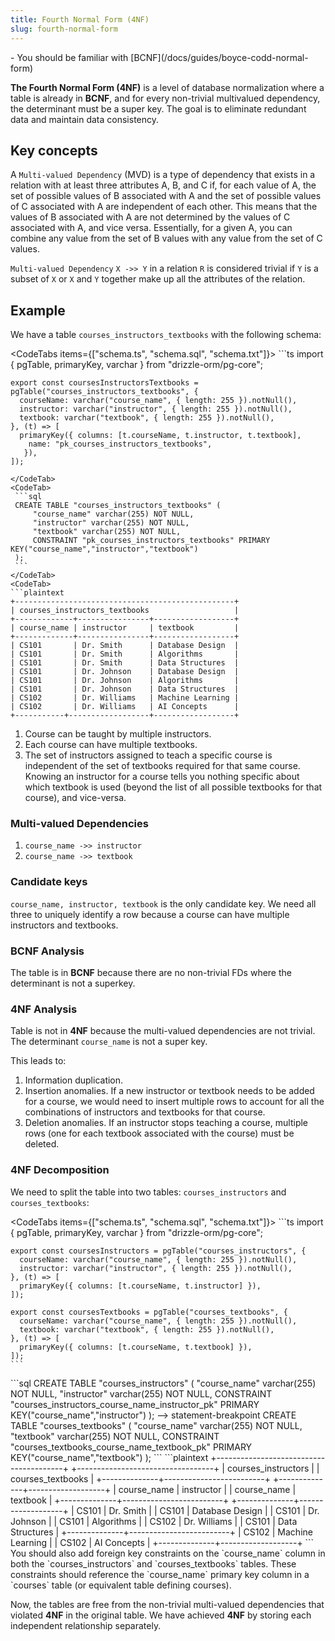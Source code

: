 ```yaml
---
title: Fourth Normal Form (4NF)
slug: fourth-normal-form
---
```



<Prerequisites>
- You should be familiar with [BCNF](/docs/guides/boyce-codd-normal-form)
</Prerequisites>

**The Fourth Normal Form (4NF)** is a level of database normalization where a table is already in **BCNF**, and for every non-trivial multivalued dependency, the determinant must be a super key. The goal is to eliminate redundant data and maintain data consistency.

## Key concepts

A `Multi-valued Dependency` (MVD) is a type of dependency that exists in a relation with at least three attributes A, B, and C if, for each value of A, the set of possible values of B associated with A and the set of possible values of C associated with A are independent of each other. This means that the values of B associated with A are not determined by the values of C associated with A, and vice versa. Essentially, for a given A, you can combine any value from the set of B values with any value from the set of C values.

`Multi-valued Dependency` `X ->> Y` in a relation `R` is considered trivial if `Y` is a subset of `X` or `X` and `Y` together make up all the attributes of the relation.

## Example

We have a table `courses_instructors_textbooks` with the following schema:

<CodeTabs items={["schema.ts", "schema.sql", "schema.txt"]}>
  <CodeTab>
    ```ts
    import { pgTable, primaryKey, varchar } from "drizzle-orm/pg-core";

    export const coursesInstructorsTextbooks = pgTable("courses_instructors_textbooks", {
      courseName: varchar("course_name", { length: 255 }).notNull(),
      instructor: varchar("instructor", { length: 255 }).notNull(),
      textbook: varchar("textbook", { length: 255 }).notNull(),
    }, (t) => [
      primaryKey({ columns: [t.courseName, t.instructor, t.textbook],
        name: "pk_courses_instructors_textbooks",
       }),
    ]);
   ```
  </CodeTab>
  <CodeTab>
    ```sql
    CREATE TABLE "courses_instructors_textbooks" (
    	"course_name" varchar(255) NOT NULL,
    	"instructor" varchar(255) NOT NULL,
    	"textbook" varchar(255) NOT NULL,
    	CONSTRAINT "pk_courses_instructors_textbooks" PRIMARY KEY("course_name","instructor","textbook")
    );
    ```
  </CodeTab>
  <CodeTab>
  ```plaintext
  +-------------------------------------------------+
  | courses_instructors_textbooks                   |
  +-------------+----------------+------------------+
  | course_name | instructor     | textbook         |
  +-------------+----------------+------------------+
  | CS101       | Dr. Smith      | Database Design  |
  | CS101       | Dr. Smith      | Algorithms       |
  | CS101       | Dr. Smith      | Data Structures  |
  | CS101       | Dr. Johnson    | Database Design  |
  | CS101       | Dr. Johnson    | Algorithms       |
  | CS101       | Dr. Johnson    | Data Structures  |
  | CS102       | Dr. Williams   | Machine Learning |
  | CS102       | Dr. Williams   | AI Concepts      |
  +-----------+------------------+------------------+
  ```
  </CodeTab>
</CodeTabs>

1. Course can be taught by multiple instructors.
2. Each course can have multiple textbooks.
3. The set of instructors assigned to teach a specific course is independent of the set of textbooks required for that same course. Knowing an instructor for a course tells you nothing specific about which textbook is used (beyond the list of all possible textbooks for that course), and vice-versa.

### Multi-valued Dependencies

1. `course_name ->> instructor`
2. `course_name ->> textbook`

### Candidate keys

`course_name, instructor, textbook` is the only candidate key. We need all three to uniquely identify a row because a course can have multiple instructors and textbooks.

### BCNF Analysis

The table is in **BCNF** because there are no non-trivial FDs where the determinant is not a superkey.

### 4NF Analysis

Table is not in **4NF** because the multi-valued dependencies are not trivial. The determinant `course_name` is not a super key.

This leads to:
1. Information duplication.
2. Insertion anomalies. If a new instructor or textbook needs to be added for a course, we would need to insert multiple rows to account for all the combinations of instructors and textbooks for that course.
3. Deletion anomalies. If an instructor stops teaching a course, multiple rows (one for each textbook associated with the course) must be deleted.

### 4NF Decomposition

We need to split the table into two tables: `courses_instructors` and `courses_textbooks`:

<CodeTabs items={["schema.ts", "schema.sql", "schema.txt"]}>
  <CodeTab>
    ```ts
    import { pgTable, primaryKey, varchar } from "drizzle-orm/pg-core";

    export const coursesInstructors = pgTable("courses_instructors", {
      courseName: varchar("course_name", { length: 255 }).notNull(),
      instructor: varchar("instructor", { length: 255 }).notNull(),
    }, (t) => [
      primaryKey({ columns: [t.courseName, t.instructor] }),
    ]);

    export const coursesTextbooks = pgTable("courses_textbooks", {
      courseName: varchar("course_name", { length: 255 }).notNull(),
      textbook: varchar("textbook", { length: 255 }).notNull(),
    }, (t) => [
      primaryKey({ columns: [t.courseName, t.textbook] }),
    ]);
    ```
  </CodeTab>
  <CodeTab>
  ```sql
  CREATE TABLE "courses_instructors" (
  	"course_name" varchar(255) NOT NULL,
  	"instructor" varchar(255) NOT NULL,
  	CONSTRAINT "courses_instructors_course_name_instructor_pk" PRIMARY KEY("course_name","instructor")
  );
  --> statement-breakpoint
  CREATE TABLE "courses_textbooks" (
  	"course_name" varchar(255) NOT NULL,
  	"textbook" varchar(255) NOT NULL,
  	CONSTRAINT "courses_textbooks_course_name_textbook_pk" PRIMARY KEY("course_name","textbook")
  );
  ```
  </CodeTab>
  <CodeTab>
  ```plaintext
  +----------------------------------------+   +----------------------------------+
  | courses_instructors                    |   | courses_textbooks                |
  +--------------+-------------------------+   +--------------+-------------------+
  | course_name  | instructor              |   | course_name  | textbook          |
  +--------------+-------------------------+   +--------------+-------------------+
  | CS101        | Dr. Smith               |   | CS101        | Database Design   |
  | CS101        | Dr. Johnson             |   | CS101        | Algorithms        |
  | CS102        | Dr. Williams            |   | CS101        | Data Structures   |
  +--------------+-------------------------+   | CS102        | Machine Learning  |
                                               | CS102        | AI Concepts       |
                                               +--------------+-------------------+
  ```
  </CodeTab>
</CodeTabs>

<Callout type="warning">
You should also add foreign key constraints on the `course_name` column in both the `courses_instructors` and `courses_textbooks` tables. These constraints should reference the `course_name` primary key column in a `courses` table (or equivalent table defining courses).
</Callout>

Now, the tables are free from the non-trivial multi-valued dependencies that violated **4NF** in the original table. We have achieved **4NF** by storing each independent relationship separately.
